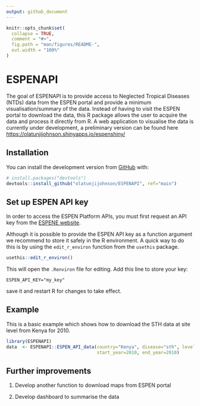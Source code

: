 ```yaml
---
output: github_document
---
```


<!-- README.md is generated from README.Rmd. Please edit that file -->

```r
knitr::opts_chunk$set(
  collapse = TRUE,
  comment = "#>",
  fig.path = "man/figures/README-",
  out.width = "100%"
)
```

# ESPENAPI

<!-- badges: start -->
<!-- badges: end -->

The goal of ESPENAPI is to provide access to Neglected Tropical Diseases (NTDs) data from the ESPEN portal and provide a minimum visualisation/summary of the data. Instead of having to visit the ESPEN portal to download the data, this R package allows the user to acquire the data and process it directly from R. A web application to visualise the data is currently under development, a preliminary version can be found here <https://olatunjijohnson.shinyapps.io/espenshiny/>

## Installation

<!-- You can install the released version of ESPENAPI from [CRAN](https://CRAN.R-project.org) with:

``` r
install.packages("ESPENAPI")
```
-->

You can install the development version from [GitHub](https://github.com/) with:

``` r
# install.packages("devtools")
devtools::install_github("olatunjijohnson/ESPENAPI", ref="main")
```

## Set up ESPEN API key 

In order to access the ESPEN Platform APIs, you must first request an API key from the [ESPENE website](https://admin.espen.afro.who.int/docs/api).

Although it is possible to provide the ESPEN API key as a function argument
we recommend to store it safely in the R environment. A quick way to
do this is by using the `edit_r_environ` function from the `usethis` package.

```r
usethis::edit_r_environ()
```

This will open the `.Renviron` file for editing. Add this line to store your key:

```
ESPEN_API_KEY="my_key"
```

save it and restart R for changes to take effect.

## Example

This is a basic example which shows how to download the STH data at site level from Kenya for 2010.

```r
library(ESPENAPI)
data  <- ESPENAPI::ESPEN_API_data(country="Kenya", disease="sth", level="sitelevel",
                                  start_year=2010, end_year=2010)
```

## Further improvements

1. Develop another function to download maps from ESPEN portal

2. Develop dashboard to summarise the data

